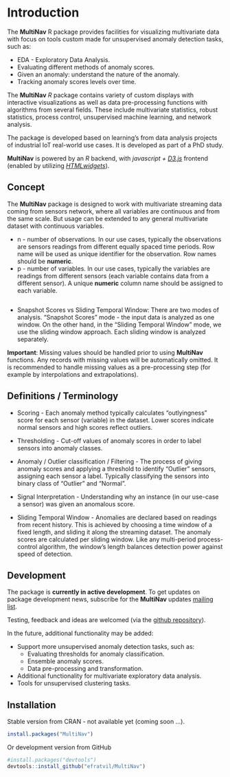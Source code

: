 # Introduction {#Introduction}

The **MultiNav** R package provides facilities for visualizing multivariate data with focus on tools custom made for unsupervised anomaly detection tasks, such as:

+ EDA - Exploratory Data Analysis.
+ Evaluating different methods of anomaly scores.
+ Given an anomaly: understand the nature of the anomaly.
+ Tracking anomaly scores levels over time.


The __MultiNav__ *R* package contains variety of custom displays with interactive visualizations as well as data pre-processing functions with algorithms from several fields. These include multivariate statistics, robust statistics, process control, unsupervised machine learning, and network analysis. 

The package is developed based on learning's from data analysis projects of industrial IoT real-world use cases. It is developed as part of a PhD study.

__MultiNav__ is powered by an *R* backend, with *javascript + <a href="https://d3js.org/">D3.js</a>* frontend (enabled by utilizing *<a href="http://www.htmlwidgets.org/">HTMLwidgets</a>*). 
 

## Concept
The __MultiNav__ package is designed to work with multivariate streaming data coming from sensors network, where all variables are continuous and from the same scale. But usage can be extended to any general multivariate dataset with continuous variables.

+ n - number of observations. In our use cases, typically the observations are sensors readings from different equally spaced time periods.
Row name will be used as unique identifier for the observation. Row names should be **numeric**.
+ p - number of variables. In our use cases, typically the variables are readings from different sensors (each variable contains data from a different sensor). A unique **numeric** column name should be assigned to each variable.

<div id="bg" style="text-align: center">
  <img src="images/nxp.PNG" alt="">
</div> 

+ Snapshot Scores vs Sliding Temporal Window: There are two modes of analysis. "Snapshot Scores" mode - the input data is analyzed as one window. On the other hand, in the "Sliding Temporal Window" mode, we use the sliding window approach. Each sliding window is analyzed separately.  


**Important**: Missing values should be handled prior to using **MultiNav** functions. Any records with missing values will be automatically omitted. It is recommended to handle missing values as a pre-processing step (for example by interpolations and extrapolations).


## Definitions / Terminology

+ Scoring - Each anomaly method typically calculates "outlyingness" score for each sensor (variable) in the dataset. Lower scores indicate normal sensors and high scores reflect outliers. 
 
+ Thresholding - Cut-off values of anomaly scores in order to label sensors into anomaly classes.

+ Anomaly / Outlier classification / Filtering - The process of giving anomaly scores and applying a threshold to identify "Outlier" sensors, assigning each sensor a label. Typically classifying the sensors into binary class of "Outlier" and "Normal".

+ Signal Interpretation - Understanding why an instance (in our use-case a sensor) was given an anomalous score. 

+ Sliding Temporal Window - Anomalies are declared based on readings from recent history. This is achieved by choosing a time window of a fixed length, and sliding it along the streaming dataset. The anomaly scores are calculated per sliding window.  Like any multi-period process-control algorithm, the window's length balances detection power against speed of detection.




## Development
The package is **currently in active development**. To get updates on package development news, subscribe for the **MultiNav** updates <a href="http://efratvil.github.io/MultiNav/Subscribe.html">mailing list</a>. 

Testing, feedback and ideas are welcomed (via the <a href="https://github.com/EfratVil/MultiNav">github repository</a>).


In the future, additional functionality may be added:

* Support more unsupervised anomaly detection tasks, such as:
    + Evaluating thresholds for anomaly classification.
    + Ensemble anomaly scores.
    + Data pre-processing and transformation.
* Additional functionality for multivariate exploratory data analysis.
* Tools for unsupervised clustering tasks. 



## Installation 
Stable version from CRAN - not available yet (coming soon ...).

```r
install.packages("MultiNav")
```

Or development version from GitHub


```r
#install.packages("devtools")
devtools::install_github("efratvil/MultiNav")
```


